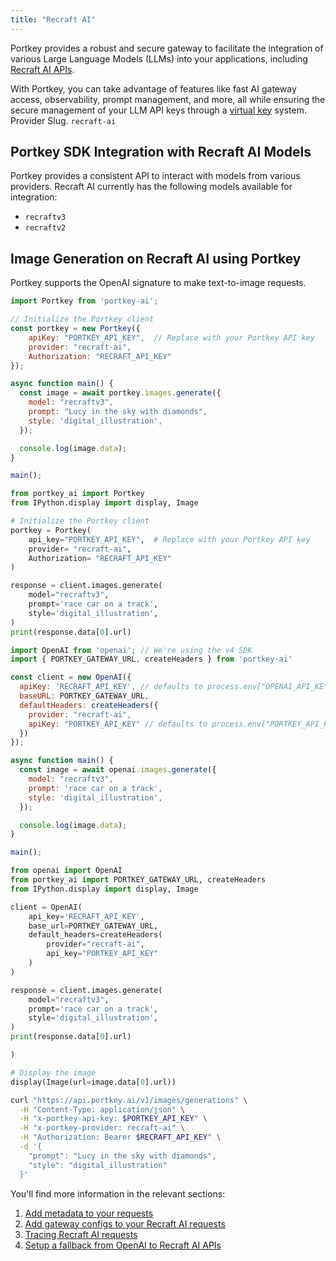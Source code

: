 ```yaml
---
title: "Recraft AI"
---
```


Portkey provides a robust and secure gateway to facilitate the integration of various Large Language Models (LLMs) into your applications, including [Recraft AI APIs](https://www.recraft.ai/docs).

With Portkey, you can take advantage of features like fast AI gateway access, observability, prompt management, and more, all while ensuring the secure management of your LLM API keys through a [virtual key](/product/ai-gateway/virtual-keys) system.
<Note>
Provider Slug. `recraft-ai`
</Note>
## Portkey SDK Integration with Recraft AI Models

Portkey provides a consistent API to interact with models from various providers. Recraft AI currently has
 the following models available for integration:
- `recraftv3`
 - `recraftv2`

## Image Generation on Recraft AI using Portkey

Portkey supports the OpenAI signature to make text-to-image requests.
<Tabs>
  <Tab title="NodeJS">
```js
import Portkey from 'portkey-ai';

// Initialize the Portkey client
const portkey = new Portkey({
    apiKey: "PORTKEY_API_KEY",  // Replace with your Portkey API key
    provider: "recraft-ai",
    Authorization: "RECRAFT_API_KEY"
});

async function main() {
  const image = await portkey.images.generate({
    model: "recraftv3",
    prompt: "Lucy in the sky with diamonds",
    style: 'digital_illustration',
  });

  console.log(image.data);
}

main();
```
  </Tab>
  <Tab title="Python">

```py
from portkey_ai import Portkey
from IPython.display import display, Image

# Initialize the Portkey client
portkey = Portkey(
    api_key="PORTKEY_API_KEY",  # Replace with your Portkey API key
    provider= "recraft-ai",
    Authorization= "RECRAFT_API_KEY"
)

response = client.images.generate(
    model="recraftv3",
    prompt='race car on a track',
    style='digital_illustration',
)
print(response.data[0].url)

```
  </Tab>
  <Tab title="OpenAI NodeJS">

```js
import OpenAI from 'openai'; // We're using the v4 SDK
import { PORTKEY_GATEWAY_URL, createHeaders } from 'portkey-ai'

const client = new OpenAI({
  apiKey: 'RECRAFT_API_KEY', // defaults to process.env["OPENAI_API_KEY"],
  baseURL: PORTKEY_GATEWAY_URL,
  defaultHeaders: createHeaders({
    provider: "recraft-ai",
    apiKey: "PORTKEY_API_KEY" // defaults to process.env["PORTKEY_API_KEY"]
  })
});

async function main() {
  const image = await openai.images.generate({
    model: "recraftv3",
    prompt: 'race car on a track',
    style: 'digital_illustration',
  });

  console.log(image.data);
}

main();
```
  </Tab>
  <Tab title="OpenAI Python">

```py
from openai import OpenAI
from portkey_ai import PORTKEY_GATEWAY_URL, createHeaders
from IPython.display import display, Image

client = OpenAI(
    api_key='RECRAFT_API_KEY',
    base_url=PORTKEY_GATEWAY_URL,
    default_headers=createHeaders(
        provider="recraft-ai",
        api_key="PORTKEY_API_KEY"
    )
)

response = client.images.generate(
    model="recraftv3",
    prompt='race car on a track',
    style='digital_illustration',
)
print(response.data[0].url)

)

# Display the image
display(Image(url=image.data[0].url))
```
  </Tab>
<Tab title="cURL">

```sh
curl "https://api.portkey.ai/v1/images/generations" \
  -H "Content-Type: application/json" \
  -H "x-portkey-api-key: $PORTKEY_API_KEY" \
  -H "x-portkey-provider: recraft-ai" \
  -H "Authorization: Bearer $RECRAFT_API_KEY" \
  -d '{
    "prompt": "Lucy in the sky with diamonds",
    "style": "digital_illustration"
  }'
```
  </Tab>
</Tabs>


You'll find more information in the relevant sections:

1. [Add metadata to your requests](/product/observability/metadata)
2. [Add gateway configs to your Recraft AI](/product/ai-gateway/configs)[ requests](/product/ai-gateway/configs)
3. [Tracing Recraft AI requests](/product/observability/traces)
4. [Setup a fallback from OpenAI to Recraft AI APIs](/product/ai-gateway/fallbacks)
